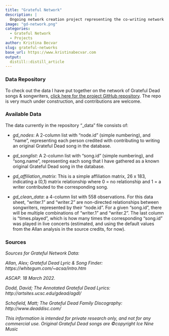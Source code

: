 ```yaml
---
title: "Grateful Network"
description: |
  Ongoing network creation project representing the co-writing network of Grateful Dead songs & songwriters
image: "gd-network.png"
categories:
  - Grateful Network
  - Projects
author: Kristina Becvar
slug: grateful-networks
base_url: https://www.kristinabecvar.com
output:
  distill::distill_article
---
```




### Data Repository

To check out the data I have put together on the network of Grateful Dead songs & songwriters, [click here for the project GitHub repository](https://github.com/kbec19/Grateful-Network){target="_blank"}. The repo is very much under construction, and contributions are welcome.



### Available Data

The data currently in the repository "_data" file consists of:

* *gd_nodes*: A 2-column list with "node.id" (simple numbering), and "name", representing each person credited with contributing to writing an original Grateful Dead song in the database.

* *gd_songlist*: A 2-column list with "song.id" (simple numbering), and "song.name", representing each song that I have gathered as a known original Grateful Dead song in the database.

* *gd_affiliation_matrix*: This is a simple affiliation matrix, 26 x 183, indicating a (0,1) matrix relationship where 0 = no relationship and 1 = a writer contributed to the corresponding song.

* *gd_clean_data*: a 4-column list with 558 observations. For this data sheet, "writer.1" and "writer.2" are non-directed relationships between songwriters, represented by their "node.id". For a given "song.id", there will be multiple combinations of "writer.1" and "writer.2". The last column is "times.played", which is how many times the corresponding "song.id" was played in live concerts (estimated, and using the default values from the Allan analysis in the source credits, for now).



### Sources

*Sources for Grateful Network Data:*

*Allan, Alex; Grateful Dead Lyric & Song Finder: https://whitegum.com/~acsa/intro.htm*

*ASCAP. 18 March 2022.*

*Dodd, David; The Annotated Grateful Dead Lyrics: http://artsites.ucsc.edu/gdead/agdl/*

*Schofield, Matt; The Grateful Dead Family Discography: http://www.deaddisc.com/*

*This information is intended for private research only, and not for any commercial use. Original Grateful Dead songs are ©copyright Ice Nine Music*


